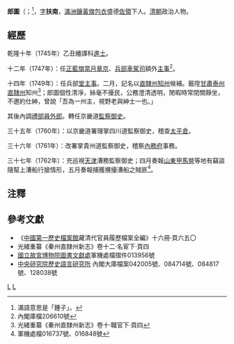 '''郎圖'''（{{lang-mnc|ᠯᠠᠩᡨᡠ|z=Langtu}}；<ref>滿語意思是「錘子」。</ref>{{bd|1716年||？年|catIdx=L}}，[[表字|字]]'''扶南'''，[[滿洲|滿洲]][[鑲黃旗|鑲黃旗]][[包衣|包衣]]盛德[[佐領|佐領]]下人。[[清朝|清朝]]政治人物。

== 經歷 ==
乾隆十年（1745年）乙丑繙譯科[[進士|進士]]。

十二年（1747年）：任[[正藍旗|正藍旗]][[當月章京|當月章京]]、[[兵部|兵部]][[車駕司|車駕司]]額外[[主事|主事]]<ref>內閣庫檔206610號</ref>。

十四年（1749年）：任兵部[[堂主事|堂主事]]。二月，記名以[[直隸州|直隸州]][[知州|知州]]候補。籤陞[[甘肅|甘肅]][[泰州直隸州|泰州直隸州]]知州<ref>光緒重纂《秦州直隸州新志》卷十·職官下·頁四</ref>；郎圖個性清淨，絲毫不擾民，公務澄清透明，閒暇時常閉關靜坐，不邀約仕紳，曾說「吾為一州主，視野老與紳士一也。」

其後內調[[禮部|禮部]][[員外郎|員外郎]]。轉任京畿道[[監察御史|監察御史]]。

三十五年（1760年）：以京畿道署理掌四川道監察御史，稽查[[太平倉|太平倉]]。

三十六年（1761年）：改署掌貴州道監察御史，稽察[[內務府|內務府]]事務。

三十七年（1762年）：充巡視[[天津|天津]]漕務監察御史；四月奏報[[山東|山東]][[甲馬營|甲馬營]]等地有竊盜隨幫上漕船行搶情形，五月奏報捕獲攪擾漕船之賊匪<ref>軍機處檔016737號、016848號</ref>。

==注釋==
<div class="references-small">
<references></references>
</div>
==參考文獻==
*《[[中國第一歷史檔案館|中國第一歷史檔案館]]藏清代官員履歷檔案全編》十六冊·頁六五〇
*光緒重纂《秦州直隸州新志》卷十二·名宦下·頁四
*[[國立故宮博物院|國立故宮博物院]][https://web.archive.org/web/20110219061109/http://www.npm.gov.tw/zh-tw/learning/library/info.htm 圖書文獻處]軍機處檔摺件013956號
*[[中央研究院|中央研究院]][http://www.ihp.sinica.edu.tw/ 歷史語言研究所] {{Wayback|url=http://www.ihp.sinica.edu.tw/ |date=20100424033054 }}內閣大庫檔案042005號、084714號、084817號、128038號

{{乾隆十年乙丑科繙譯進士金榜}}
[[Category:清朝監察御史|L]]
[[Category:鑲黃旗满洲佐领下人|L]]